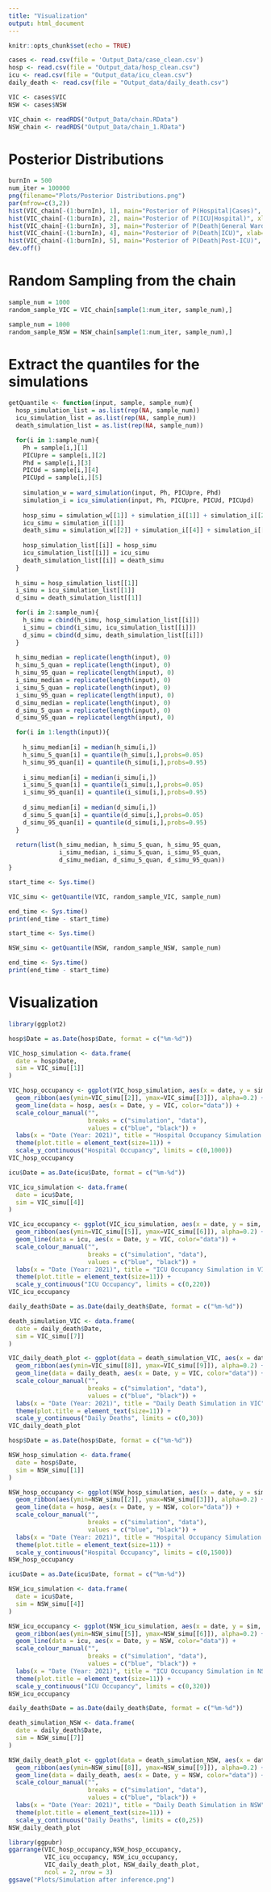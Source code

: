 ```yaml
---
title: "Visualization"
output: html_document
---
```


```r
knitr::opts_chunk$set(echo = TRUE)
```

```r
cases <- read.csv(file = 'Output_Data/case_clean.csv')
hosp <- read.csv(file = "Output_data/hosp_clean.csv")
icu <- read.csv(file = "Output_data/icu_clean.csv")
daily_death <- read.csv(file = "Output_data/daily_death.csv")

VIC <- cases$VIC
NSW <- cases$NSW
```

```r
VIC_chain <- readRDS("Output_Data/chain.RData")
NSW_chain <- readRDS("Output_Data/chain_1.RData")
```

# Posterior Distributions
```r
burnIn = 500
num_iter = 100000
png(filename="Plots/Posterior Distributions.png")
par(mfrow=c(3,2))
hist(VIC_chain[-(1:burnIn), 1], main="Posterior of P(Hospital|Cases)", xlab="P_H", freq = FALSE)
hist(VIC_chain[-(1:burnIn), 2], main="Posterior of P(ICU|Hospital)", xlab="P_ICU", freq = FALSE)
hist(VIC_chain[-(1:burnIn), 3], main="Posterior of P(Death|General Ward)", xlab="P_H_D", freq = FALSE)
hist(VIC_chain[-(1:burnIn), 4], main="Posterior of P(Death|ICU)", xlab="P_ICU_D", freq = FALSE)
hist(VIC_chain[-(1:burnIn), 5], main="Posterior of P(Death|Post-ICU)", xlab="P_W_D", freq = FALSE)
dev.off()
```

# Random Sampling from the chain
```r
sample_num = 1000
random_sample_VIC = VIC_chain[sample(1:num_iter, sample_num),]
```


```r
sample_num = 1000
random_sample_NSW = NSW_chain[sample(1:num_iter, sample_num),]
```


# Extract the quantiles for the simulations
```r
getQuantile <- function(input, sample, sample_num){
  hosp_simulation_list = as.list(rep(NA, sample_num))
  icu_simulation_list = as.list(rep(NA, sample_num))
  death_simulation_list = as.list(rep(NA, sample_num))

  for(i in 1:sample_num){
    Ph = sample[i,][1]
    PICUpre = sample[i,][2]
    Phd = sample[i,][3]
    PICUd = sample[i,][4]
    PICUpd = sample[i,][5]
  
    simulation_w = ward_simulation(input, Ph, PICUpre, Phd)
    simulation_i = icu_simulation(input, Ph, PICUpre, PICUd, PICUpd)
  
    hosp_simu = simulation_w[[1]] + simulation_i[[1]] + simulation_i[[2]] + simulation_i[[3]]
    icu_simu = simulation_i[[1]]
    death_simu = simulation_w[[2]] + simulation_i[[4]] + simulation_i[[5]]
  
    hosp_simulation_list[[i]] = hosp_simu
    icu_simulation_list[[i]] = icu_simu
    death_simulation_list[[i]] = death_simu
  }
  
  h_simu = hosp_simulation_list[[1]]
  i_simu = icu_simulation_list[[1]]
  d_simu = death_simulation_list[[1]]

  for(i in 2:sample_num){
    h_simu = cbind(h_simu, hosp_simulation_list[[i]])
    i_simu = cbind(i_simu, icu_simulation_list[[i]])
    d_simu = cbind(d_simu, death_simulation_list[[i]])
  }
  
  h_simu_median = replicate(length(input), 0)
  h_simu_5_quan = replicate(length(input), 0)
  h_simu_95_quan = replicate(length(input), 0)
  i_simu_median = replicate(length(input), 0)
  i_simu_5_quan = replicate(length(input), 0)
  i_simu_95_quan = replicate(length(input), 0)
  d_simu_median = replicate(length(input), 0)
  d_simu_5_quan = replicate(length(input), 0)
  d_simu_95_quan = replicate(length(input), 0)

  for(i in 1:length(input)){
  
    h_simu_median[i] = median(h_simu[i,])
    h_simu_5_quan[i] = quantile(h_simu[i,],probs=0.05)
    h_simu_95_quan[i] = quantile(h_simu[i,],probs=0.95)
  
    i_simu_median[i] = median(i_simu[i,])
    i_simu_5_quan[i] = quantile(i_simu[i,],probs=0.05)
    i_simu_95_quan[i] = quantile(i_simu[i,],probs=0.95)
  
    d_simu_median[i] = median(d_simu[i,])
    d_simu_5_quan[i] = quantile(d_simu[i,],probs=0.05)
    d_simu_95_quan[i] = quantile(d_simu[i,],probs=0.95)
  }
  
  return(list(h_simu_median, h_simu_5_quan, h_simu_95_quan, 
              i_simu_median, i_simu_5_quan, i_simu_95_quan, 
              d_simu_median, d_simu_5_quan, d_simu_95_quan))
}
```


```r
start_time <- Sys.time()

VIC_simu <- getQuantile(VIC, random_sample_VIC, sample_num)

end_time <- Sys.time()
print(end_time - start_time)
```

```r
start_time <- Sys.time()

NSW_simu <- getQuantile(NSW, random_sample_NSW, sample_num)

end_time <- Sys.time()
print(end_time - start_time)
```

# Visualization
```r
library(ggplot2)
```

```r
hosp$Date = as.Date(hosp$Date, format = c("%m-%d"))

VIC_hosp_simulation <- data.frame(
  date = hosp$Date,
  sim = VIC_simu[[1]]
)

VIC_hosp_occupancy <- ggplot(VIC_hosp_simulation, aes(x = date, y = sim, color="simulation")) + 
  geom_ribbon(aes(ymin=VIC_simu[[2]], ymax=VIC_simu[[3]]), alpha=0.2) + 
  geom_line(data = hosp, aes(x = Date, y = VIC, color="data")) +
  scale_colour_manual("", 
                      breaks = c("simulation", "data"),
                      values = c("blue", "black")) +
  labs(x = "Date (Year: 2021)", title = "Hospital Occupancy Simulation in VIC") +
  theme(plot.title = element_text(size=11)) +
  scale_y_continuous("Hospital Occupancy", limits = c(0,1000))
VIC_hosp_occupancy
```

```r
icu$Date = as.Date(icu$Date, format = c("%m-%d"))

VIC_icu_simulation <- data.frame(
  date = icu$Date,
  sim = VIC_simu[[4]]
)

VIC_icu_occupancy <- ggplot(VIC_icu_simulation, aes(x = date, y = sim, color="simulation")) + 
  geom_ribbon(aes(ymin=VIC_simu[[5]], ymax=VIC_simu[[6]]), alpha=0.2) + 
  geom_line(data = icu, aes(x = Date, y = VIC, color="data")) +
  scale_colour_manual("", 
                      breaks = c("simulation", "data"),
                      values = c("blue", "black")) +
  labs(x = "Date (Year: 2021)", title = "ICU Occupancy Simulation in VIC") +
  theme(plot.title = element_text(size=11)) +
  scale_y_continuous("ICU Occupancy", limits = c(0,220))
VIC_icu_occupancy
```

```r
daily_death$Date = as.Date(daily_death$Date, format = c("%m-%d"))

death_simulation_VIC <- data.frame(
  date = daily_death$Date,
  sim = VIC_simu[[7]]
)

VIC_daily_death_plot <- ggplot(data = death_simulation_VIC, aes(x = date, y = sim, color="simulation")) + 
  geom_ribbon(aes(ymin=VIC_simu[[8]], ymax=VIC_simu[[9]]), alpha=0.2) +
  geom_line(data = daily_death, aes(x = Date, y = VIC, color="data")) +
  scale_colour_manual("", 
                      breaks = c("simulation", "data"),
                      values = c("blue", "black")) +
  labs(x = "Date (Year: 2021)", title = "Daily Death Simulation in VIC") +
  theme(plot.title = element_text(size=11)) +
  scale_y_continuous("Daily Deaths", limits = c(0,30))
VIC_daily_death_plot
```



```r
hosp$Date = as.Date(hosp$Date, format = c("%m-%d"))

NSW_hosp_simulation <- data.frame(
  date = hosp$Date,
  sim = NSW_simu[[1]]
)

NSW_hosp_occupancy <- ggplot(NSW_hosp_simulation, aes(x = date, y = sim, color="simulation")) + 
  geom_ribbon(aes(ymin=NSW_simu[[2]], ymax=NSW_simu[[3]]), alpha=0.2) + 
  geom_line(data = hosp, aes(x = Date, y = NSW, color="data")) +
  scale_colour_manual("", 
                      breaks = c("simulation", "data"),
                      values = c("blue", "black")) +
  labs(x = "Date (Year: 2021)", title = "Hospital Occupancy Simulation in NSW") +
  theme(plot.title = element_text(size=11)) +
  scale_y_continuous("Hospital Occupancy", limits = c(0,1500))
NSW_hosp_occupancy
```


```r
icu$Date = as.Date(icu$Date, format = c("%m-%d"))

NSW_icu_simulation <- data.frame(
  date = icu$Date,
  sim = NSW_simu[[4]]
)

NSW_icu_occupancy <- ggplot(NSW_icu_simulation, aes(x = date, y = sim, color="simulation")) + 
  geom_ribbon(aes(ymin=NSW_simu[[5]], ymax=NSW_simu[[6]]), alpha=0.2) + 
  geom_line(data = icu, aes(x = Date, y = NSW, color="data")) +
  scale_colour_manual("", 
                      breaks = c("simulation", "data"),
                      values = c("blue", "black")) +
  labs(x = "Date (Year: 2021)", title = "ICU Occupancy Simulation in NSW") +
  theme(plot.title = element_text(size=11)) +
  scale_y_continuous("ICU Occupancy", limits = c(0,320))
NSW_icu_occupancy
```


```r
daily_death$Date = as.Date(daily_death$Date, format = c("%m-%d"))

death_simulation_NSW <- data.frame(
  date = daily_death$Date,
  sim = NSW_simu[[7]]
)

NSW_daily_death_plot <- ggplot(data = death_simulation_NSW, aes(x = date, y = sim, color="simulation")) + 
  geom_ribbon(aes(ymin=NSW_simu[[8]], ymax=NSW_simu[[9]]), alpha=0.2) +
  geom_line(data = daily_death, aes(x = Date, y = NSW, color="data")) +
  scale_colour_manual("", 
                      breaks = c("simulation", "data"),
                      values = c("blue", "black")) +
  labs(x = "Date (Year: 2021)", title = "Daily Death Simulation in NSW") +
  theme(plot.title = element_text(size=11)) +
  scale_y_continuous("Daily Deaths", limits = c(0,25))
NSW_daily_death_plot
```

```r
library(ggpubr)
ggarrange(VIC_hosp_occupancy,NSW_hosp_occupancy, 
          VIC_icu_occupancy, NSW_icu_occupancy, 
          VIC_daily_death_plot, NSW_daily_death_plot, 
          ncol = 2, nrow = 3) 
ggsave("Plots/Simulation after inference.png")
```

